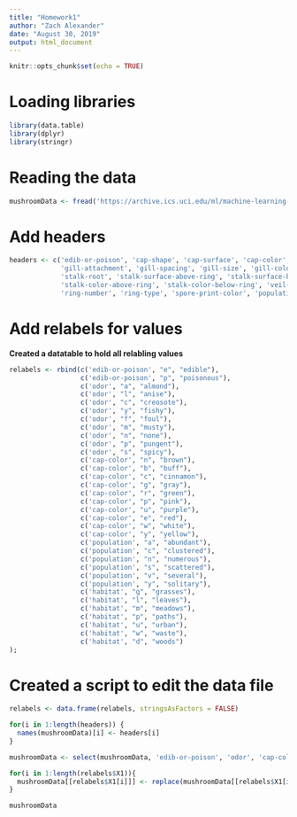 ```yaml
---
title: "Homework1"
author: "Zach Alexander"
date: "August 30, 2019"
output: html_document
---
```


```r
knitr::opts_chunk$set(echo = TRUE)
```

# Loading libraries

```r
library(data.table)
library(dplyr)
library(stringr)
```

# Reading the data

```r
mushroomData <- fread('https://archive.ics.uci.edu/ml/machine-learning-databases/mushroom/agaricus-lepiota.data', header = FALSE, stringsAsFactors = FALSE)
```

# Add headers

```r
headers <- c('edib-or-poison', 'cap-shape', 'cap-surface', 'cap-color', 'bruises?', 'odor',
             'gill-attachment', 'gill-spacing', 'gill-size', 'gill-color', 'stalk-shape',
             'stalk-root', 'stalk-surface-above-ring', 'stalk-surface-below-ring',
             'stalk-color-above-ring', 'stalk-color-below-ring', 'veil-type', 'veil-color',
             'ring-number', 'ring-type', 'spore-print-color', 'population', 'habitat');
```

# Add relabels for values

**Created a datatable to hold all relabling values**

```r
relabels <- rbind(c('edib-or-poison', "e", "edible"), 
                  c('edib-or-poison', "p", "poisonous"),
                  c('odor', "a", "almond"),
                  c('odor', "l", "anise"),
                  c('odor', "c", "creosote"),
                  c('odor', "y", "fishy"),
                  c('odor', "f", "foul"),
                  c('odor', "m", "musty"),
                  c('odor', "n", "none"),
                  c('odor', "p", "pungent"),
                  c('odor', "s", "spicy"),
                  c('cap-color', "n", "brown"),
                  c('cap-color', "b", "buff"),
                  c('cap-color', "c", "cinnamon"),
                  c('cap-color', "g", "gray"),
                  c('cap-color', "r", "green"),
                  c('cap-color', "p", "pink"),
                  c('cap-color', "u", "purple"),
                  c('cap-color', "e", "red"),
                  c('cap-color', "w", "white"),
                  c('cap-color', "y", "yellow"),
                  c('population', "a", "abundant"),
                  c('population', "c", "clustered"),
                  c('population', "n", "numerous"),
                  c('population', "s", "scattered"),
                  c('population', "v", "several"),
                  c('population', "y", "solitary"),
                  c('habitat', "g", "grasses"),
                  c('habitat', "l", "leaves"),
                  c('habitat', "m", "meadows"),
                  c('habitat', "p", "paths"),
                  c('habitat', "u", "urban"),
                  c('habitat', "w", "waste"),
                  c('habitat', "d", "woods")
);
```

# Created a script to edit the data file

```r
relabels <- data.frame(relabels, stringsAsFactors = FALSE)

for(i in 1:length(headers)) {
  names(mushroomData)[i] <- headers[i]
}

mushroomData <- select(mushroomData, 'edib-or-poison', 'odor', 'cap-color', 'population', 'habitat')

for(i in 1:length(relabels$X1)){
  mushroomData[[relabels$X1[i]]] <- replace(mushroomData[[relabels$X1[i]]] , mushroomData[[relabels$X1[i]]] == relabels$X2[i], relabels$X3[i])
}

mushroomData
```

